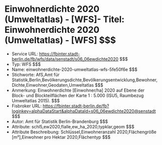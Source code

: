 # Einwohnerdichte 2020 (Umweltatlas) - [WFS]- Titel: Einwohnerdichte 2020 (Umweltatlas) - [WFS] $$$
- Service URL: https://fbinter.stadt-berlin.de/fb/wfs/data/senstadt/s06_06ewdichte2020 $$$
- Typ: WFS $$$
- Name: einwohnerdichte-2020-umweltatlas-wfs-5fe50f6e $$$
- Stichworte: AfS,Amt für Statistik,Berlin,Bevölkerungsdichte,Bevölkerungsentwicklung,Bewohner,Dichte,Einwohner,Geodaten,Umweltatlas $$$
- Anmerkung: Einwohnerdichte [Einwohner/ha] 2020 auf Ebene der Block- und Blockteilflächen der Karte 1 : 5.000 (ISU5, Raumbezug Umweltatlas 2015). $$$
- Fisbroker URL: https://fbinter.stadt-berlin.de/fb?loginkey=alphaDataStart&alphaDataId=s06_06ewdichte2020@senstadt $$$
- Autor: Amt für Statistik Berlin-Brandenburg $$$
- Attribute: schl5,ew2020,flalle,ew_ha_2020,typklar,geom $$$
- Attribute Beschreibung: Schlüssel,Einwohneranzahl 2020,Flächengröße [m²],Einwohner pro Hektar 2020,Flächentyp $$$
